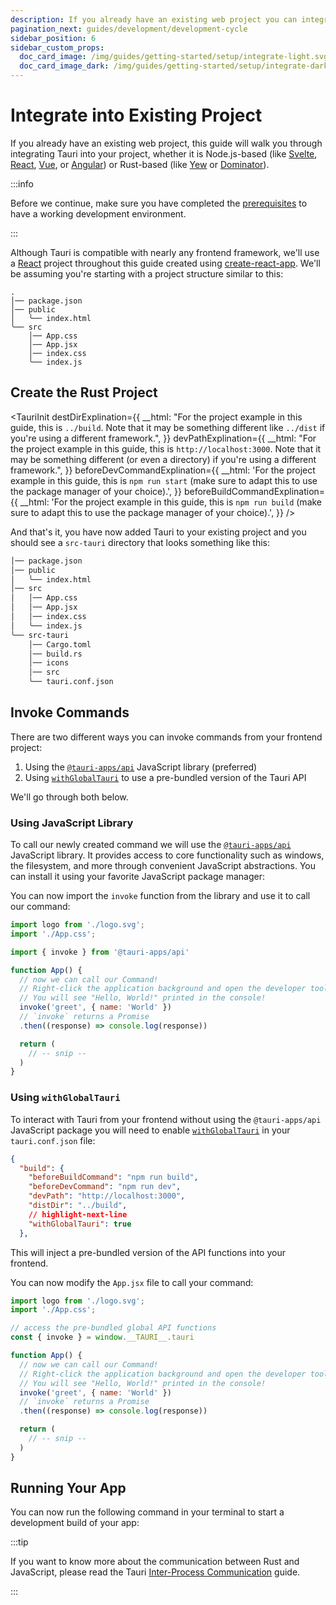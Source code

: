 ```yaml
---
description: If you already have an existing web project you can integrate Tauri into it
pagination_next: guides/development/development-cycle
sidebar_position: 6
sidebar_custom_props:
  doc_card_image: /img/guides/getting-started/setup/integrate-light.svg
  doc_card_image_dark: /img/guides/getting-started/setup/integrate-dark.svg
---
```



# Integrate into Existing Project

If you already have an existing web project, this guide will walk you through integrating Tauri into your project, whether it is Node.js-based (like [Svelte], [React], [Vue], or [Angular]) or Rust-based (like [Yew] or [Dominator]).

:::info

Before we continue, make sure you have completed the [prerequisites] to have a working development environment.

:::

Although Tauri is compatible with nearly any frontend framework, we'll use a [React] project throughout this guide created using [create-react-app]. We'll be assuming you're starting with a project structure similar to this:

```
.
│── package.json
│── public
│   ╰── index.html
╰── src
    │── App.css
    │── App.jsx
    │── index.css
    ╰── index.js
```

## Create the Rust Project

<TauriInit
  destDirExplination={{
    __html:
      "For the project example in this guide, this is <code>../build</code>. Note that it may be something different like <code>../dist</code> if you're using a different framework.",
  }}
  devPathExplination={{
    __html:
      "For the project example in this guide, this is <code>http://localhost:3000</code>. Note that it may be something different (or even a directory) if you're using a different framework.",
  }}
  beforeDevCommandExplination={{
    __html:
      'For the project example in this guide, this is <code>npm run start</code> (make sure to adapt this to use the package manager of your choice).',
  }}
  beforeBuildCommandExplination={{
    __html:
      'For the project example in this guide, this is <code>npm run build</code> (make sure to adapt this to use the package manager of your choice).',
  }}
/>

And that's it, you have now added Tauri to your existing project and you should see a `src-tauri` directory that looks something like this:

```diff {9-14}
│── package.json
│── public
│   ╰── index.html
│── src
│   │── App.css
│   │── App.jsx
│   │── index.css
│   ╰── index.js
╰── src-tauri
    │── Cargo.toml
    │── build.rs
    │── icons
    │── src
    ╰── tauri.conf.json
```

## Invoke Commands

<Commands />

There are two different ways you can invoke commands from your frontend project:

1. Using the [`@tauri-apps/api`] JavaScript library (preferred)
2. Using [`withGlobalTauri`] to use a pre-bundled version of the Tauri API

We'll go through both below.

### Using JavaScript Library

To call our newly created command we will use the [`@tauri-apps/api`] JavaScript library. It provides access to core functionality such as windows, the filesystem, and more through convenient JavaScript abstractions. You can install it using your favorite JavaScript package manager:

<InstallTauriApi />

You can now import the `invoke` function from the library and use it to call our command:

```jsx title=src/App.jsx {4,7-12}
import logo from './logo.svg';
import './App.css';

import { invoke } from '@tauri-apps/api'

function App() {
  // now we can call our Command!
  // Right-click the application background and open the developer tools.
  // You will see "Hello, World!" printed in the console!
  invoke('greet', { name: 'World' })
  // `invoke` returns a Promise
  .then((response) => console.log(response))

  return (
    // -- snip --
  )
}
```

### Using `withGlobalTauri`

To interact with Tauri from your frontend without using the `@tauri-apps/api` JavaScript package you will need to enable [`withGlobalTauri`] in your `tauri.conf.json` file:

```json title=tauri.conf.json
{
  "build": {
    "beforeBuildCommand": "npm run build",
    "beforeDevCommand": "npm run dev",
    "devPath": "http://localhost:3000",
    "distDir": "../build",
    // highlight-next-line
    "withGlobalTauri": true
  },
```

This will inject a pre-bundled version of the API functions into your frontend.

You can now modify the `App.jsx` file to call your command:

```jsx title=src/App.js {4,7-12}
import logo from './logo.svg';
import './App.css';

// access the pre-bundled global API functions
const { invoke } = window.__TAURI__.tauri

function App() {
  // now we can call our Command!
  // Right-click the application background and open the developer tools.
  // You will see "Hello, World!" printed in the console!
  invoke('greet', { name: 'World' })
  // `invoke` returns a Promise
  .then((response) => console.log(response))

  return (
    // -- snip --
  )
}
```

## Running Your App

You can now run the following command in your terminal to start a development build of your app:

<Command name="dev" />

:::tip

If you want to know more about the communication between Rust and JavaScript, please read the Tauri [Inter-Process Communication][inter-process-communication] guide.

:::

[prerequisites]: ../prerequisites/
[create-react-app]: https://reactjs.org/docs/create-a-new-react-app.html#create-react-app
[svelte]: https://svelte.dev
[react]: https://reactjs.org
[vue]: https://vuejs.org
[angular]: https://angular.io
[yew]: https://yew.rs
[dominator]: https://github.com/Pauan/rust-dominator
[inter-process-communication]: ../../../references/architecture/inter-process-communication/readme.md
[`withglobaltauri`]: ../../../api/config.md#buildconfig.withglobaltauri
[invoke commands]: ./html-css-js.mdx#invoke-commands
[`@tauri-apps/api`]: ../../../api/js/
